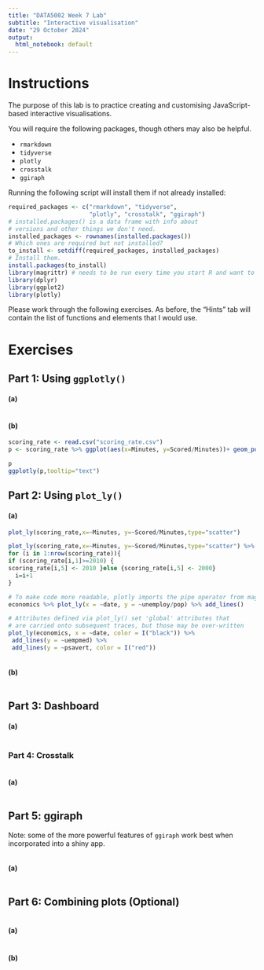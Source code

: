 ```yaml
---
title: "DATA5002 Week 7 Lab"
subtitle: "Interactive visualisation"
date: "29 October 2024"
output:
  html_notebook: default
---
```


# Instructions

The purpose of this lab is to practice creating and customising JavaScript-based interactive visualisations.

You will require the following packages, though others may also be helpful.

* `rmarkdown`
* `tidyverse`
* `plotly`
* `crosstalk`
* `ggiraph`

Running the following script will install them if not already installed:

```r
required_packages <- c("rmarkdown", "tidyverse", 
                       "plotly", "crosstalk", "ggiraph")
# installed.packages() is a data frame with info about 
# versions and other things we don't need.
installed_packages <- rownames(installed.packages()) 
# Which ones are required but not installed?
to_install <- setdiff(required_packages, installed_packages)
# Install them.
install.packages(to_install) 
library(magrittr) # needs to be run every time you start R and want to use %>%
library(dplyr) 
library(ggplot2)
library(plotly)
```

Please work through the following exercises. As before, the "Hints" tab will contain the list of functions and elements that I would use.

# Exercises

## Part 1: Using `ggplotly()`


#### **(a)**
```r



```



#### **(b)**
```r
scoring_rate <- read.csv("scoring_rate.csv")
p <- scoring_rate %>% ggplot(aes(x=Minutes, y=Scored/Minutes))+ geom_point(size=0.3) + labs(x="Player minutes",y="scored per minute")

p
ggplotly(p,tooltip="text")

```
## Part 2: Using `plot_ly()`


#### **(a)**
```r


plot_ly(scoring_rate,x=~Minutes, y=~Scored/Minutes,type="scatter")

plot_ly(scoring_rate,x=~Minutes, y=~Scored/Minutes,type="scatter") %>% add_markers( )
for (i in 1:nrow(scoring_rate)){
if (scoring_rate[i,1]>=2010) {  
scoring_rate[i,5] <- 2010 }else {scoring_rate[i,5] <- 2000}
  i=i+1
}

# To make code more readable, plotly imports the pipe operator from magrittr
economics %>% plot_ly(x = ~date, y = ~unemploy/pop) %>% add_lines()

# Attributes defined via plot_ly() set 'global' attributes that 
# are carried onto subsequent traces, but those may be over-written
plot_ly(economics, x = ~date, color = I("black")) %>%
 add_lines(y = ~uempmed) %>%
 add_lines(y = ~psavert, color = I("red"))



```




#### **(b)**

```r



```


## Part 3: Dashboard


#### **(a)**

```r



```



### Part 4: Crosstalk

```r



```

#### **(a)**

```r



```


## Part 5: ggiraph

Note: some of the more powerful features of `ggiraph` work best when incorporated into a shiny app.
```r



```


#### **(a)**

```r



```




## Part 6: Combining plots (Optional)

```r



```

#### **(a)**

```r



```



#### **(b)**

```r



```



